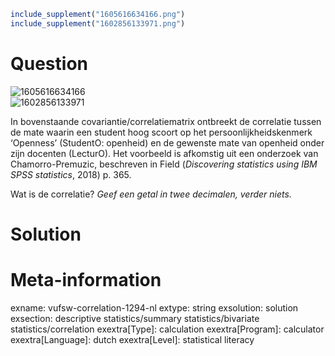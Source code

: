 ```r
include_supplement("1605616634166.png")
include_supplement("1602856133971.png")
```

Question
========
<img src="1605616634166.png" class="fr-fic fr-dii tvcss_2"
alt="1605616634166" />  
<img src="1602856133971.png" class="fr-fic fr-dii tvcss_3"
alt="1602856133971" />  
  
In bovenstaande covariantie/correlatiematrix ontbreekt de correlatie
tussen de mate waarin een student hoog scoort op het
persoonlijkheidskenmerk 'Openness' (StudentO: openheid) en de gewenste
mate van openheid onder zijn docenten (LecturO). Het voorbeeld is
afkomstig uit een onderzoek van Chamorro-Premuzic, beschreven in Field
(*Discovering statistics using IBM SPSS statistics*, 2018) p. 365.  
  
Wat is de correlatie? *Geef een getal in twee decimalen, verder niets.*


Solution
========











Meta-information
================
exname: vufsw-correlation-1294-nl
extype: string
exsolution: solution
exsection: descriptive statistics/summary statistics/bivariate statistics/correlation
exextra[Type]: calculation
exextra[Program]: calculator
exextra[Language]: dutch
exextra[Level]: statistical literacy

